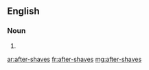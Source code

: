 ==English==

===Noun===
{{head|en}}

# {{plural of|after-shave}}

[[ar:after-shaves]]
[[fr:after-shaves]]
[[mg:after-shaves]]